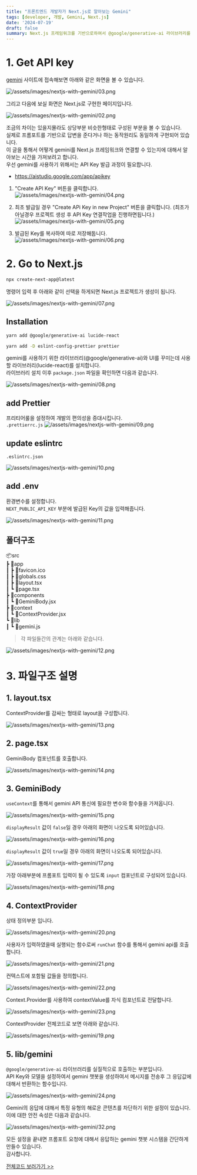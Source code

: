 ```yaml
---
title: "프론트엔드 개발자가 Next.js로 알아보는 Gemini"
tags: [developer, 개발, Gemini, Next.js]
date: '2024-07-19'
draft: false
summary: Next.js 프레임워크를 기반으로하여서 @google/generative-ai 라이브러리를 활용하여 Gemini를 만들어보도록 하겠습니다.
---
```


# 1. Get API key

[//]: # (![/assets/images/nextjs-with-gemini/01.png]&#40;/static/images/blog/nextjs-with-gemini/01.png&#41;)

[gemini](https://gemini.google.com/app) 사이트에 접속해보면 아래와 같은 화면을 볼 수 있습니다.

![/assets/images/nextjs-with-gemini/03.png](/static/images/blog/nextjs-with-gemini/03.png)

그리고 다음에 보실 화면은 Next.js로 구현한 페이지입니다.

![/assets/images/nextjs-with-gemini/02.png](/static/images/blog/nextjs-with-gemini/02.png)

조금의 차이는 있을지몰라도 상당부분 비슷한형태로 구성된 부분을 볼 수 있습니다.<br/>
실제로 프롬포트를 기반으로 답변을 준다거나 하는 동작원리도 동일하게 구현되어 있습니다.<br/>
이 글을 통해서 어떻게 gemini를 Next.js 프레임워크와 연결할 수 있는지에 대해서 알아보는 시간을 가져보려고 합니다.<br/>
우선 gemini를 사용하기 위해서는 API Key 발급 과정이 필요합니다.<br/>
- https://aistudio.google.com/app/apikey

1. "Create API Key" 버튼을 클릭합니다.
![/assets/images/nextjs-with-gemini/04.png](/static/images/blog/nextjs-with-gemini/04.png)

2. 최초 발급일 경우 "Create APi Key in new Project" 버튼을 클릭합니다. (최초가 아닐경우 프로젝트 생성 후 API Key 연결작업을 진행하면됩니다.)
![/assets/images/nextjs-with-gemini/05.png](/static/images/blog/nextjs-with-gemini/05.png)

3. 발급된 Key를 복사하여 따로 저장해둡니다.
![/assets/images/nextjs-with-gemini/06.png](/static/images/blog/nextjs-with-gemini/06.png)

# 2. Go to Next.js

```bash
npx create-next-app@latest
```

명령어 입력 후 아래와 같이 선택을 하게되면 Next.js 프로젝트가 생성이 됩니다.

![/assets/images/nextjs-with-gemini/07.png](/static/images/blog/nextjs-with-gemini/07.png)

## Installation

```bash
yarn add @google/generative-ai lucide-react

yarn add -D eslint-config-prettier prettier
```

gemini를 사용하기 위한 라이브러리(@google/generative-ai)와 UI를 꾸미는데 사용할 라이브러리(lucide-react)를 설치합니다.<br/>
라이브러리 설치 이후 `package.json` 파일을 확인하면 다음과 같습니다.

![/assets/images/nextjs-with-gemini/08.png](/static/images/blog/nextjs-with-gemini/08.png)

## add Prettier

프리티어룰을 설정하여 개발의 편의성을 증대시킵니다.<br/>
`.prettierrc.js`
![/assets/images/nextjs-with-gemini/09.png](/static/images/blog/nextjs-with-gemini/09.png)

## update eslintrc

`.eslintrc.json`

![/assets/images/nextjs-with-gemini/10.png](/static/images/blog/nextjs-with-gemini/10.png)

## add .env

환경변수를 설정합니다.<br/>
`NEXT_PUBLIC_API_KEY` 부분에 발급된 Key의 값을 입력해줍니다.

![/assets/images/nextjs-with-gemini/11.png](/static/images/blog/nextjs-with-gemini/11.png)

## 폴더구조

📦src <br/>
┣ 📂app <br/>
┃ ┣ 📜favicon.ico <br/>
┃ ┣ 📜globals.css <br/>
┃ ┣ 📜layout.tsx <br/>
┃ ┗ 📜page.tsx <br/>
┣ 📂components <br/>
┃ ┗ 📜GeminiBody.jsx <br/>
┣ 📂context <br/>
┃ ┗ 📜ContextProvider.jsx <br/>
┗ 📂lib <br/>
┃ ┗ 📜gemini.js <br/>

> 각 파일들간의 관계는 아래와 같습니다.

![/assets/images/nextjs-with-gemini/12.png](/static/images/blog/nextjs-with-gemini/12.png)

# 3. 파일구조 설명

## 1. layout.tsx

ContextProvider를 감싸는 형태로 layout을 구성합니다.

![/assets/images/nextjs-with-gemini/13.png](/static/images/blog/nextjs-with-gemini/13.png)

## 2. page.tsx

GeminiBody 컴포넌트를 호출합니다.

![/assets/images/nextjs-with-gemini/14.png](/static/images/blog/nextjs-with-gemini/14.png)

## 3. GeminiBody

`useContext`를 통해서 gemini API 통신에 필요한 변수와 함수들을 가져옵니다.

![/assets/images/nextjs-with-gemini/15.png](/static/images/blog/nextjs-with-gemini/15.png)

`displayResult` 값이 `false`일 경우 아래의 화면이 나오도록 되어있습니다.

![/assets/images/nextjs-with-gemini/16.png](/static/images/blog/nextjs-with-gemini/16.png)

`displayResult` 값이 `true`일 경우 아래의 화면이 나오도록 되어있습니다.

![/assets/images/nextjs-with-gemini/17.png](/static/images/blog/nextjs-with-gemini/17.png)

가장 아래부분에 프롬포트 입력이 될 수 있도록 `input` 컴포넌트로 구성되어 있습니다.

![/assets/images/nextjs-with-gemini/18.png](/static/images/blog/nextjs-with-gemini/18.png)

## 4. ContextProvider

상태 정의부분 입니다.

![/assets/images/nextjs-with-gemini/20.png](/static/images/blog/nextjs-with-gemini/20.png)


사용자가 입력하였을때 실행되는 함수로써 `runChat` 함수를 통해서 gemini api를 호출합니다.

![/assets/images/nextjs-with-gemini/21.png](/static/images/blog/nextjs-with-gemini/21.png)

컨텍스트에 포함될 값들을 정의합니다.

![/assets/images/nextjs-with-gemini/22.png](/static/images/blog/nextjs-with-gemini/22.png)

Context.Provider를 사용하여 contextValue를 자식 컴포넌트로 전달합니다.

![/assets/images/nextjs-with-gemini/23.png](/static/images/blog/nextjs-with-gemini/23.png)

ContextProvider 전체코드로 보면 아래와 같습니다.

![/assets/images/nextjs-with-gemini/19.png](/static/images/blog/nextjs-with-gemini/19.png)

## 5. lib/gemini

`@google/generative-ai` 라이브러리를 실질적으로 호출하는 부분입니다. <br/>
API Key와 모델을 설정하여서 gemini 챗봇을 생성하여서 메시지를 전송후 그 응답값에 대해서 반환하는 함수입니다.

![/assets/images/nextjs-with-gemini/24.png](/static/images/blog/nextjs-with-gemini/24.png)

Gemini의 응답에 대해서 특정 유형의 해로운 콘텐츠를 차단하기 위한 설정이 있습니다.<br/>
이에 대한 안전 속성은 다음과 같습니다.

![/assets/images/nextjs-with-gemini/32.png](/static/images/blog/nextjs-with-gemini/32.png)

모든 설정을 끝내면 프롬포트 요청에 대해서 응답하는 gemini 챗봇 시스템을 간단하게 만들수 있습니다. <br/>
감사합니다.

[전체코드 보러가기 >>](https://github.com/sgd122/nextjs-with-gemini)